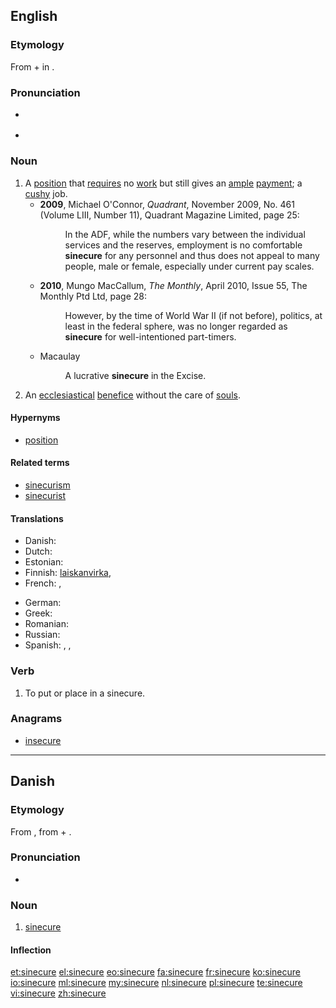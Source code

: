 ==English==
{{was wotd|2010|June|1}}
{{wikipedia}}

===Etymology===
From {{etyl|la|en}} {{term|sine||without|lang=la}} + {{term|cura|cūrā|care|lang=la}} in {{term||beneficium sine cūrā|benefice without care}}.

===Pronunciation===
* {{a|UK}} {{IPA|/ˈsʌɪ.nɪ.kjʊə/|/ˈsɪ.nɪ.kjʊə/}}
* {{a|US}} {{IPA|/ˈsaɪ.nə.kjʊɹ/|/ˈsɪn.ə.kjʊɹ/}}

===Noun===
{{en-noun}}

# A [[position]] that [[require]]s no [[work]] but still gives an [[ample]] [[payment]]; a [[cushy]] job.
#* '''2009''', Michael O'Connor, ''Quadrant'', November 2009, No. 461 (Volume LIII, Number 11), Quadrant Magazine Limited, page 25:
#*: In the ADF, while the numbers vary between the individual services and the reserves, employment is no comfortable '''sinecure''' for any personnel and thus does not appeal to many people, male or female, especially under current pay scales.
#* '''2010''', Mungo MacCallum, ''The Monthly'', April 2010, Issue 55, The Monthly Ptd Ltd, page 28:
#*: However, by the time of World War II (if not before), politics, at least in the federal sphere, was no longer regarded as '''sinecure''' for well-intentioned part-timers.
#* Macaulay
#*: A lucrative '''sinecure''' in the Excise.
# An [[ecclesiastical]] [[benefice]] without the care of [[soul]]s.
#: {{quote|A sinecure is a benefice without cure of souls.}}

====Hypernyms====
* {{sense|a position that requires no work but still gives a payment}} [[position]]

====Related terms====
* [[sinecurism]]
* [[sinecurist]]

====Translations====
{{trans-top|a position that requires no work but still gives a payment}}
* Danish: {{t-|da|sinecure|n}}
* Dutch: {{t+|nl|sinecure}}
* Estonian: {{t-|et|sinekuur}}
* Finnish: [[laiskanvirka]], {{t+|fi|suojatyöpaikka}}
* French: {{t+|fr|sinécure}}, {{qualifier|vulgar}} {{t+|fr|planque}}
{{trans-mid}}
* German: {{t+|de|Sinekure|f}}
* Greek: {{t+|el|αργομισθία|f|tr=argomisthía}}
* Romanian: {{t-|ro|sinecură|f}}
* Russian: {{t+|ru|синекура|f}}
* Spanish: {{t+|es|canonjía}}, {{t+|es|sinecura}}, {{qualifier|vulgar}} {{t+|es|enchufe}}
{{trans-bottom}}

===Verb===
{{en-verb|sinecur|ed}}

# {{context|transitive|lang=en}} To put or place in a sinecure.

===Anagrams===
* [[insecure#English|insecure]]

----

==Danish==

===Etymology===
From {{etyl|fr|da}} {{term|sinécure|lang=fr}}, from {{etyl|la|da}} {{term|sine||without|lang=la}} + {{term|cura|cūra|care|lang=la}}.

===Pronunciation===
* {{IPA|/sinəkyːrə/|[sinəˈkʰyːɐ]|lang=da}}

===Noun===
{{da-noun|n|r}}

# {{qualifier|rare}} [[sinecure#English|sinecure]] {{gloss|a position that requires no work but still gives a payment}}

====Inflection====
{{da-noun-infl|n|r}}

[[et:sinecure]]
[[el:sinecure]]
[[eo:sinecure]]
[[fa:sinecure]]
[[fr:sinecure]]
[[ko:sinecure]]
[[io:sinecure]]
[[ml:sinecure]]
[[my:sinecure]]
[[nl:sinecure]]
[[pl:sinecure]]
[[te:sinecure]]
[[vi:sinecure]]
[[zh:sinecure]]